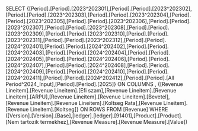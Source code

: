 SELECT {[Period].[Period].[2023^202301],[Period].[Period].[2023^202302],[Period].[Period].[2023^202303],[Period].[Period].[2023^202304],[Period].[Period].[2023^202305],[Period].[Period].[2023^202306],[Period].[Period].[2023^202307],[Period].[Period].[2023^202308],[Period].[Period].[2023^202309],[Period].[Period].[2023^202310],[Period].[Period].[2023^202311],[Period].[Period].[2023^202312],[Period].[Period].[2024^202401],[Period].[Period].[2024^202402],[Period].[Period].[2024^202403],[Period].[Period].[2024^202404],[Period].[Period].[2024^202405],[Period].[Period].[2024^202406],[Period].[Period].[2024^202407],[Period].[Period].[2024^202408],[Period].[Period].[2024^202409],[Period].[Period].[2024^202410],[Period].[Period].[2024^202411],[Period].[Period].[2024^202412],[Period].[Period].[All Period^2024_Input],[Period].[Period].[2025]} ON COLUMNS , {[Revenue Lineitem].[Revenue Lineitem].[Efi szam],[Revenue Lineitem].[Revenue Lineitem].[ARPU],[Revenue Lineitem].[Revenue Lineitem].[Bevetel],[Revenue Lineitem].[Revenue Lineitem].[Koltseg Rata],[Revenue Lineitem].[Revenue Lineitem].[Koltseg]} ON ROWS FROM [Revenue] WHERE ([Version].[Version].[Base],[ledger].[ledger].[91401],[Product].[Product].[Nem tartozik termekhez],[Revenue Measure].[Revenue Measure].[Value])